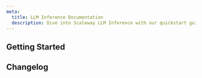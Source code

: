 ```yaml
---
meta:
  title: LLM Inference Documentation
  description: Dive into Scaleway LLM Inference with our quickstart guides, how-tos, tutorials and more.
---
```


<ProductHeader
   productName="LLM Inference"
   productLogo="inference"
   description="Dive into seamless language processing with our easy-to-use LLM endpoints. Perfect for everything from data analysis to creative tasks, all with clear pricing."
   url="/ai-data/llm-inference/quickstart"
   label="LLM Inference Quickstart"
/>

## Getting Started

<Grid>
    <SummaryCard
        title="Quickstart"
        icon="rocket"
        description="Learn how to create, connect to, and delete an LLM endpoint in a few steps."
        label="View Quickstart"
        url="/ai-data/llm-inference/quickstart/"
    />
    <SummaryCard
        title="Concepts"
        icon="information-circle-outline"
        description="Core concepts that give you a better understanding of Scaleway LLM Inference."
        label="View Concepts"
        url="/ai-data/llm-inference/concepts/"
    />
    <SummaryCard
        title="How-tos"
        icon="help-circle-outline"
        description="Check our guides about creating and managing LLM endpoints."
        label="View How-tos"
        url="/ai-data/llm-inference/how-to/"
    />
    <SummaryCard
        title="Additional content"
        icon="book-open-outline"
        description="Guides to help you choose an LLM endpoint, understand pricing and advanced configuration."
        label="View additional content"
        url="/ai-data/llm-inference/reference-content/"
    />
</Grid>

<ClickableBanner
    productLogo="cli"
    title="LLM Inference API"
    description="Learn how to create and manage your Scaleway LLM endpoints through the API."
    url="https://www.scaleway.com/en/developers/api/llm-inference/"
    label="Go to LLM Inference API"
/>

## Changelog

<ChangelogList
    productName="llm-inference"
    numberOfChanges={3}
/>
